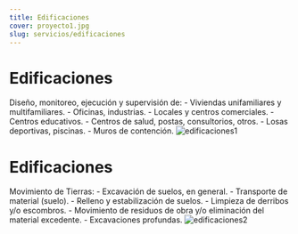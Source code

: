 ```yaml
---
title: Edificaciones
cover: proyecto1.jpg
slug: servicios/edificaciones
---
```

# Edificaciones
Diseño, monitoreo, ejecución y supervisión de:
    - Viviendas unifamiliares y multifamiliares.
    - Oficinas, industrias.
    - Locales y centros comerciales.
    - Centros educativos.
    - Centros de salud, postas, consultorios, otros.
    - Losas deportivas, piscinas.
    - Muros de contención. 
![edificaciones1](./proyecto1.jpg)

# Edificaciones
Movimiento de Tierras:
    - Excavación de suelos, en general.
    - Transporte de material (suelo).
    - Relleno y estabilización de suelos.
    - Limpieza de derribos y/o escombros.
    - Movimiento de residuos de obra y/o eliminación del material excedente.
    - Excavaciones profundas.
![edificaciones2](./proyecto2.jpg)